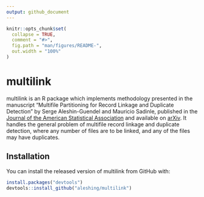 ```yaml
---
output: github_document
---
```


<!-- README.md is generated from README.Rmd. Please edit that file -->

```r
knitr::opts_chunk$set(
  collapse = TRUE,
  comment = "#>",
  fig.path = "man/figures/README-",
  out.width = "100%"
)
```

# multilink

<!-- badges: start -->
<!-- badges: end -->

multilink is an R package which implements methodology presented in the manuscript "Multifile Partitioning for Record Linkage and Duplicate Detection" by Serge Aleshin-Guendel and Mauricio Sadinle, published in the [Journal of the American Statistical Association](https://doi.org/10.1080/01621459.2021.2013242) and available on [arXiv](https://arxiv.org/abs/2110.03839v1). It handles the general problem of multifile record linkage and duplicate detection, where any number of files are to be linked, and any of the files may have duplicates.

## Installation

You can install the released version of multilink from GitHub with:

``` r
install.packages("devtools")
devtools::install_github("aleshing/multilink")
```

<!-- ## Example -->


<!-- ```{r example} -->
<!-- library(multilink) -->
<!-- ## basic example code -->
<!-- ``` -->

